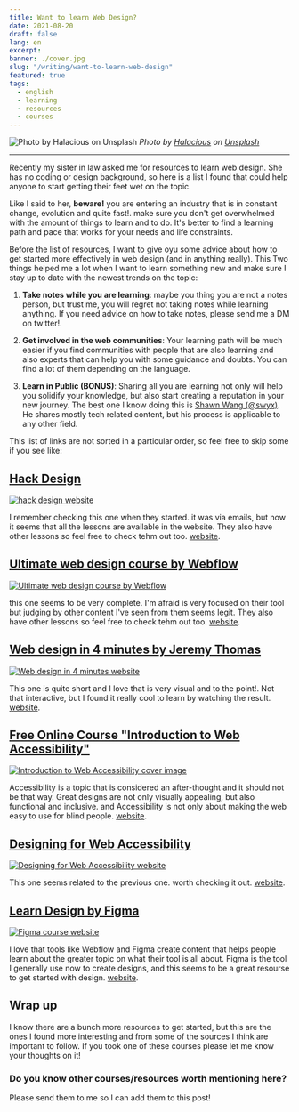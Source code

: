 ```yaml
---
title: Want to learn Web Design?
date: 2021-08-20
draft: false
lang: en
excerpt:
banner: ./cover.jpg
slug: "/writing/want-to-learn-web-design"
featured: true
tags:
  - english
  - learning
  - resources
  - courses
---
```


![Photo by Halacious on Unsplash](./cover.jpeg)
*Photo by <a href="https://unsplash.com/@halacious?utm_source=unsplash&utm_medium=referral&utm_content=creditCopyText">Halacious</a> on <a href="https://unsplash.com/s/photos/web-design?utm_source=unsplash&utm_medium=referral&utm_content=creditCopyText">Unsplash</a>*

---

  
Recently my sister in law asked me for resources to learn web design. She has no coding or design background, so here is a list I found that could help anyone to start getting their feet wet on the topic.

Like I said to her, **beware!** you are entering an industry that is in constant change, evolution and quite fast!. make sure you don't get overwhelmed with the amount of things to learn and to do. It's better to find a learning path and pace that works for your needs and life constraints.

Before the list of resources, I want to give oyu some advice about how to get started more effectively in web design (and in anything really). This Two things helped me a lot when I want to learn something new and make sure I stay up to date with the newest trends on the topic:

1. **Take notes while you are learning**: maybe you thing you are not a notes person, but trust me, you will regret not taking notes while learning anything. If you need advice on how to take notes, please send me a DM on twitter!.

2. **Get involved in the web communities**: Your learning path will be much easier if you find communities with people that are also learning and also experts that can help you with some guidance and doubts. You can find a lot of them depending on the language.

3. **Learn in Public (BONUS)**: Sharing all you are learning not only will help you solidify your knowledge, but also start creating a reputation in your new journey. The best one I know doing this is [Shawn Wang (@swyx)](https://www.swyx.io/learn-in-public/). He shares mostly tech related content, but his process is applicable to any other field.

This list of links are not sorted in a particular order, so feel free to skip some if you see like:

## [Hack Design](https://hackdesign.org/lessons101)

[![hack design website](./hack-design.png)](https://hackdesign.org/lessons101)

I remember checking this one when they started. it was via emails, but now it seems that all the lessons are available in the website. They also have other lessons so feel free to check tehm out too. [website](https://hackdesign.org/lessons101).

## [Ultimate web design course by Webflow](https://university.webflow.com/courses/ultimate-web-design-course)

[![Ultimate web design course by Webflow](./webflow.png)](https://university.webflow.com/courses/ultimate-web-design-course)

this one seems to be very complete. I'm afraid is very focused on their tool but judging by other content I've seen from them seems legit. They also have other lessons so feel free to check tehm out too. [website](https://university.webflow.com/courses/ultimate-web-design-course).

## [Web design in 4 minutes by Jeremy Thomas](https://jgthms.com/web-design-in-4-minutes)


[![Web design in 4 minutes website](./web-design-in-4-minutes.png)](https://jgthms.com/web-design-in-4-minutes)

This one is quite short and I love that is very visual and to the point!. Not that interactive, but I found it really cool to learn by watching the result. [website](https://jgthms.com/web-design-in-4-minutes).

## [Free Online Course "Introduction to Web Accessibility"](https://www.w3.org/blog/2019/12/free-online-course-introduction-to-web-accessibility/)

[![Introduction to Web Accessibility cover image](./accessibility-intro.png)](https://www.w3.org/blog/2019/12/free-online-course-introduction-to-web-accessibility/)

Accessibility is a topic that is considered an after-thought and it should not be that way. Great designs are not only visually appealing, but also functional and inclusive. and Accessibility is not only about making the web easy to use for blind people. [website](https://www.w3.org/blog/2019/12/free-online-course-introduction-to-web-accessibility/).

## [Designing for Web Accessibility](https://www.w3.org/WAI/tips/designing/)

[![Designing for Web Accessibility website](./designing-for-web-accessibility.png)](https://www.w3.org/WAI/tips/designing/)

This one seems related to the previous one. worth checking it out. [website](https://www.w3.org/WAI/tips/designing/).

## [Learn Design by Figma](https://www.figma.com/resources/learn-design/lessons/)

[![Figma course website](./figma-course.png)](https://www.figma.com/resources/learn-design/lessons/)

I love that tools like Webflow and Figma create content that helps people learn about the greater topic on what their tool is all about. Figma is the tool I generally use now to create designs, and this seems to be a great resourse to get started with design. [website](https://www.figma.com/resources/learn-design/lessons/).

## Wrap up

I know there are a bunch more resources to get started, but this are the ones I found more interesting and from some of the sources I think are important to follow. If you took one of these courses please let me know your thoughts on it!

### Do you know other courses/resources worth mentioning here?

Please send them to me so I can add them to this post!